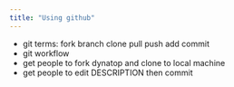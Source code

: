```yaml
---
title: "Using github"
---
```


- git terms: fork branch clone pull push add commit
- git workflow
- get people to fork dynatop and clone to local machine
- get people to edit DESCRIPTION then commit
